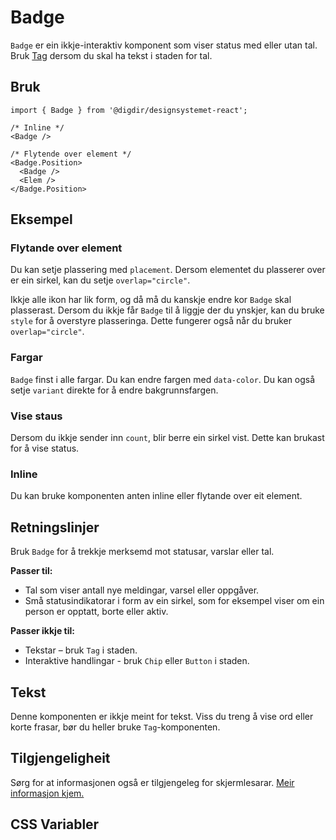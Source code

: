 
<Meta of={BadgeStories} />

# Badge

`Badge` er ein ikkje-interaktiv komponent som viser status med eller utan tal. Bruk [Tag](/docs/komponenter-tag--docs) dersom du skal
ha tekst i staden for tal.

<Primary />
<Controls />

## Bruk

```tsx
import { Badge } from '@digdir/designsystemet-react';

/* Inline */
<Badge />

/* Flytende over element */
<Badge.Position>
  <Badge />
  <Elem />
</Badge.Position>
```

## Eksempel

### Flytande over element

Du kan setje plassering med `placement`. Dersom elementet du plasserer over er ein sirkel, kan du setje `overlap="circle"`.

<Canvas of={BadgeStories.Floating} />

Ikkje alle ikon har lik form, og då må du kanskje endre kor `Badge` skal plasserast. Dersom du ikkje får `Badge` til å liggje der du ynskjer, kan du bruke `style` for å overstyre plasseringa.
Dette fungerer også når du bruker `overlap="circle"`.

<Canvas of={BadgeStories.CustomPlacement} />

### Fargar

`Badge` finst i alle fargar. Du kan endre fargen med `data-color`. 
Du kan også setje `variant` direkte for å endre bakgrunnsfargen.

<Canvas of={BadgeStories.Variants} />

### Vise staus

Dersom du ikkje sender inn `count`, blir berre ein sirkel vist. Dette kan brukast for å vise status.

<Canvas of={BadgeStories.Status} />

### Inline

Du kan bruke komponenten anten inline eller flytande over eit element.

<Canvas of={BadgeStories.InTabs} />

## Retningslinjer
Bruk `Badge` for å trekkje merksemd mot statusar, varslar eller tal. 

**Passer til:**
- Tal som viser antall nye meldingar, varsel eller oppgåver.
- Små statusindikatorar i form av ein sirkel, som for eksempel viser om ein person er opptatt, borte eller aktiv.

**Passer ikkje til:**
- Tekstar – bruk `Tag` i staden.
- Interaktive handlingar - bruk `Chip` eller `Button` i staden.

## Tekst
Denne komponenten er ikkje meint for tekst. Viss du treng å vise ord eller korte frasar, bør du heller bruke `Tag`-komponenten.

## Tilgjengeligheit
Sørg for at informasjonen også er tilgjengeleg for skjermlesarar. [Meir informasjon kjem.](https://github.com/digdir/designsystemet/issues/3560)

## CSS Variabler

<CssVariables css={css} />
